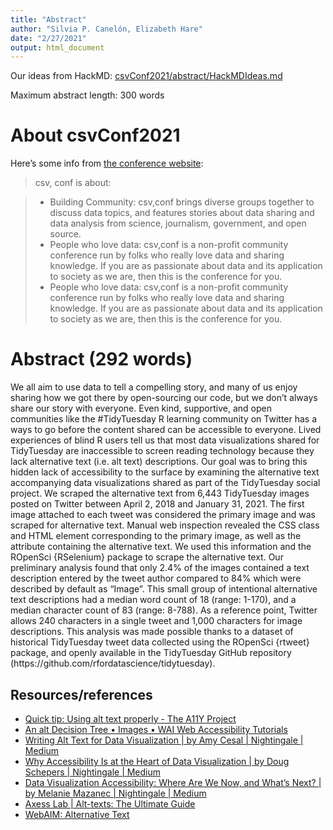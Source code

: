 ```yaml
---
title: "Abstract"
author: "Silvia P. Canelón, Elizabeth Hare"
date: "2/27/2021"
output: html_document
---
```


Our ideas from HackMD: [csvConf2021/abstract/HackMDIdeas.md](abstract/HackMDIdeas.md)

Maximum abstract length: 300 words

# About csvConf2021

Here's some info from [the conference website](https://csvconf.com/):

> csv, conf is about:

> -  Building Community: csv,conf brings diverse groups together to discuss data topics, and features stories about data sharing and data analysis from science, journalism, government, and open source.
> -  People who love data: csv,conf is a non-profit community conference run by folks who really love data and sharing knowledge. If you are as passionate about data and its application to society as we are, then this is the conference for you.
> -  People who love data: csv,conf is a non-profit community conference run by folks who really love data and sharing knowledge. If you are as passionate about data and its application to society as we are, then this is the conference for you.



# Abstract (292 words)

We all aim to use data to tell a compelling story, and many of us enjoy sharing how we got there by open-sourcing our code, but we don't always share our story with everyone. Even kind, supportive, and open communities like the #TidyTuesday R learning community on Twitter has a ways to go before the content shared can be accessible to everyone. Lived experiences of blind R users tell us that most data visualizations shared for TidyTuesday are inaccessible to screen reading technology because they lack alternative text (i.e. alt text) descriptions. Our goal was to bring this hidden lack of accessibility to the surface by examining the alternative text accompanying data visualizations shared as part of the TidyTuesday social project. 
We scraped the alternative text from 6,443 TidyTuesday images posted on Twitter between April 2, 2018 and January 31, 2021. The first image attached to each tweet was considered the primary image and was scraped for alternative text. Manual web inspection revealed the CSS class and HTML element corresponding to the primary image, as well as the attribute containing the alternative text. We used this information and the ROpenSci {RSelenium} package to scrape the alternative text.
Our preliminary analysis found that only 2.4% of the images contained a text description entered by the tweet author compared to 84% which were described by default as "Image". This small group of intentional alternative text descriptions had a median word count of 18 (range: 1-170), and a median character count of 83 (range: 8-788). As a reference point, Twitter allows 240 characters in a single tweet and 1,000 characters for image descriptions.
This analysis was made possible thanks to a dataset of historical TidyTuesday tweet data collected using the ROpenSci {rtweet} package, and openly available in the TidyTuesday GitHub repository (https://github.com/rfordatascience/tidytuesday).

## Resources/references

- [Quick tip: Using alt text properly - The A11Y Project](https://www.a11yproject.com/posts/2013-01-14-alt-text/)
- [An alt Decision Tree • Images • WAI Web Accessibility Tutorials](https://www.w3.org/WAI/tutorials/images/decision-tree/)
- [Writing Alt Text for Data Visualization | by Amy Cesal | Nightingale | Medium](https://medium.com/nightingale/writing-alt-text-for-data-visualization-2a218ef43f81)
- [Why Accessibility Is at the Heart of Data Visualization | by Doug Schepers | Nightingale | Medium](https://medium.com/nightingale/accessibility-is-at-the-heart-of-data-visualization-64a38d6c505b)
- [Data Visualization Accessibility: Where Are We Now, and What’s Next? | by Melanie Mazanec | Nightingale | Medium](https://medium.com/nightingale/data-visualization-accessibility-where-are-we-now-and-whats-next-b2c9eeac4e8b)
- [Axess Lab | Alt-texts: The Ultimate Guide](https://axesslab.com/alt-texts/)
- [WebAIM: Alternative Text](https://webaim.org/techniques/alttext/#basics)
